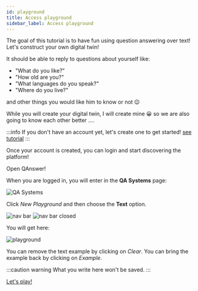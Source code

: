 ```yaml
---
id: playground
title: Access playground
sidebar_label: Access playground
---
```


The goal of this tutorial is to have fun using question answering over text! Let's construct your own digital twin!

It should be able to reply to questions about yourself like: 
* "What do you like?"
* "How old are you?"
* "What languages do you speak?"
* "Where do you live?"

and other things you would like him to know or not 😉

While you will create your digital twin, I will create mine 😀 so we are also going to know each other better ....

:::info
If you don't have an account yet, let's create one to get started! [see tutorial](/Introduction/register-login)
:::

Once your account is created, you can login and start discovering the platform!

<div style={{ display: 'flex', justifyContent: 'center', marginBottom: '20px' }}>
    <Link
        to='https://app.qanswer.ai'
        className="button button--primary button--lg"
    >
        Open QAnswer!
    </Link>
</div>

When you are logged in, you will enter in the <b>QA Systems</b> page:

<Image src='/img/newUI/qa-systems-empty.png' alt='QA Systems'/>

Click <i>New Playground</i> and then choose the **Text** option.

<div style={{ display: 'flex', alignItems: 'center', gap: '10px', marginBottom: '20px', justifyContent: 'center' }}>
    <img src='/img/newUI/navbar-open-playground-text.png' alt='nav bar' style={{ height: '300px' }}/>
    <img src='/img/newUI/navbar-closed-playground.png' alt='nav bar closed' style={{ height: '300px' }}/>
</div>

You will get here:

<Image src='/img/newUI/playground-text/playground-text.png' alt='playground'/>

You can remove the text example by clicking on <i>Clear</i>. You can bring the example back by clicking on <i>Example</i>.

:::caution warning
What you write here won't be saved.
:::

[Let's play!](try-it)

